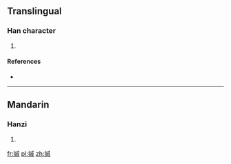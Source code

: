 ==Translingual==

===Han character===
{{Han char|rn=64|rad=手|as=11|sn=14|four=5305<sub>0</sub>|canj=手戈竹火 (QIHF)}}

# {{defn|Han|sort=手11}}

====References====
* {{Han ref|kx=0452.010|dkj=12640|dj=0802.050|hdz=31944.020|uh=6475|ud=25717|bh=E1E2|bd=57826}}

----

==Mandarin==

===Hanzi===
{{cmn-hanzi|pin=[[suǒ]] ([[suo3]])|wg=so<sup>3</sup>}}

# {{defn|lang=cmn|sort=手11}}

[[fr:摵]]
[[pl:摵]]
[[zh:摵]]